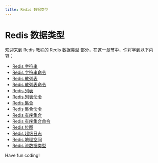 ```yaml
---
title: Redis 数据类型
---
```


# Redis 数据类型

欢迎来到 Redis 教程的 Redis 数据类型 部分，在这一章节中，你将学到以下内容：

- [Redis 字符串](./0-redis-string.mdx)
- [Redis 字符串命令](./1-redis-string-command.mdx)
- [Redis 散列表](./2-redis-hash-table.mdx)
- [Redis 散列表命令](./3-redis-hash-table-commands.mdx)
- [Redis 列表](./4-redis-list.mdx)
- [Redis 列表命令](./5-redis-list-command.mdx)
- [Redis 集合](./6-redis-collection.mdx)
- [Redis 集合命令](./7-redis-collection-command.mdx)
- [Redis 有序集合](./8-redis-ordered-set.mdx)
- [Redis 有序集合命令](./9-redis-ordered-set-commands.mdx)
- [Redis 位图](./10-redis-bitmap.mdx)
- [Redis 超级日志](./11-redis-super-log.mdx)
- [Redis 地理空间](./12-redis-geospatial.mdx)
- [Redis 流数据类型](./13-redis-stream-data-type.mdx)

Have fun coding!